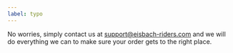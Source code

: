 ```yaml
---
label: typo
---
```


No worries, simply contact us at support@eisbach-riders.com and we will do everything we can to make sure your order gets to the right place.
